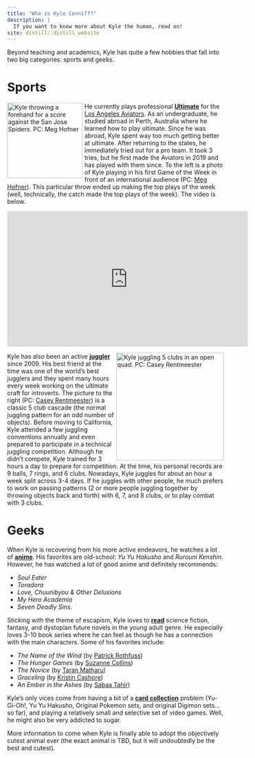 ```yaml
---
title: "Who is Kyle Conniff?"
description: |
  If you want to know more about Kyle the human, read on!
site: distill::distill_website
---
```



<p>
Beyond teaching and academics, Kyle has quite a few hobbies that fall into two big categories: sports and geeks.  
</p>

<h1>
Sports
</h1>

<p>
<img id="ultimatepic" src="AviatorsPic.jpg" alt="Kyle throwing a forehand for a score against  the San Jose Spiders.  PC: Meg Hofner" style="float:left;width:175px;height:auto;padding-right:5px"/>
He currently plays professional <b><u>Ultimate</u></b> for the <a href="https://theaudl.com/aviators">Los Angeles Aviators</a>.  As an undergraduate, he studied abroad in Perth, Australia where he learned how to play ultimate.   Since he was abroad, Kyle spent way too much getting better at ultimate.  After returning to the states, he immediately tried out for a pro team.  It took 3 tries, but he first made the Aviators in 2019 and has played with them since.  To the left is a photo of Kyle playing in his first Game of the Week in front of an international audience (PC: <a href="https://meghofner.smugmug.com/browse">Meg Hofner</a>).  This particular throw ended up making the top plays of the week (well, technically, the catch made the top plays of the week).  The video is below.
</p>

<iframe width="560" height="315" src="https://www.youtube.com/embed/gJMLGKHYfbI?start=99" frameborder="0" allow="accelerometer; autoplay; clipboard-write; encrypted-media; gyroscope; picture-in-picture" allowfullscreen></iframe>



<p>
<img id="jugglingpic" src="5clubsSNC.jpg" alt="Kyle juggling 5 clubs in an open quad.  PC: Casey Rentmeester" style="float:right;width:250px;height:auto;padding-left:5px"/>
Kyle has also been an active <b><u>juggler</u></b> since 2009.  His best friend at the time was one of the world's best jugglers and they spent many hours every week working on the ultimate craft for introverts.    The picture to the right (PC: <a href = "https://www.youtube.com/c/meesta11/featured">Casey Rentmeester</a>) is a classic 5 club cascade (the normal juggling pattern for an odd number of objects).  Before moving to California, Kyle attended a few juggling conventions annually and even prepared to participate in a technical juggling competition.  Although he didn't compete, Kyle trained for 3 hours a day to prepare for competition.  At the time, his personal records are 9 balls, 7 rings, and 6 clubs.  Nowadays, Kyle juggles for about an hour a week split across 3-4 days.  If he juggles with other people, he much prefers to work on passing patterns (2 or more people juggling together by throwing objects back and forth) with 6, 7, and 8 clubs, or to play combat with 3 clubs.
</p>


<h1>
Geeks
</h1>

<p>
When Kyle is recovering from his more active endeavors, he watches a lot of <b><u>anime</u></b>.  His favorites are old-school: <em>Yu Yu Hakusho</em> and <em>Rurouni Kenshin</em>.  However, he has watched a lot of good anime and definitely recommends:
<ul>
  <li><em>Soul Eater</em></li>
  <li><em>Toradora</em></li>
  <li><em>Love, Chuunibyou & Other Delusions</em></li>
  <li><em>My Hero Academia</em></li>
  <li><em>Seven Deadly Sins</em>.</li>
</ul>
</p>

<p>
Sticking with the theme of escapism, Kyle loves to <b><u>read</u></b> science fiction, fantasy, and dystopian future novels in the young adult genre.  He especially loves 3-10 book series where he can feel as though he has a connection with the main characters.  Some of his favorites include:
<ul>
  <li><em>The Name of the Wind</em> (by <a href="https://www.patrickrothfuss.com/content/index.asp">Patrick Rothfuss</a>)</li>
  <li><em>The Hunger Games</em> (by <a href="http://www.suzannecollinsbooks.com/">Suzanne Collins</a>)</li>
  <li><em>The Novice</em> (by <a href="https://authortaranmatharu.com/">Taran Matharu</a>)</li>
  <li><em>Graceling</em> (by <a href="http://kristincashore.blogspot.com/">Kristin Cashore</a>)</li>
  <li><em>An Ember in the Ashes</em> (by <a href="https://www.sabaatahir.com/">Sabaa Tahir</a>)</li> 
</ul>
<!-- - The Name of the Wind (by Patrick Rothfuss)
- The Hunger Games (by Suzanne Collins)
- The Novice (by Taran Matharu)
- Graceling (by Kristin Cashore)
-  An Ember in the Ashes (by Sabaa Tahir).-->
</p>

<p>
Kyle's only vices come from having a bit of a <b><u>card collection</u></b> problem (Yu-Gi-Oh!, Yu Yu Hakusho, Original Pokemon sets, and original Digimon sets...so far), and playing a relatively small and selective set of video games.  Well, he might also be very addicted to sugar.
</p>

<p>
More information to come when Kyle is finally able to adopt the objectively cutest animal ever (the exact animal is TBD, but it will undoubtedly be the best and cutest).
</p>


